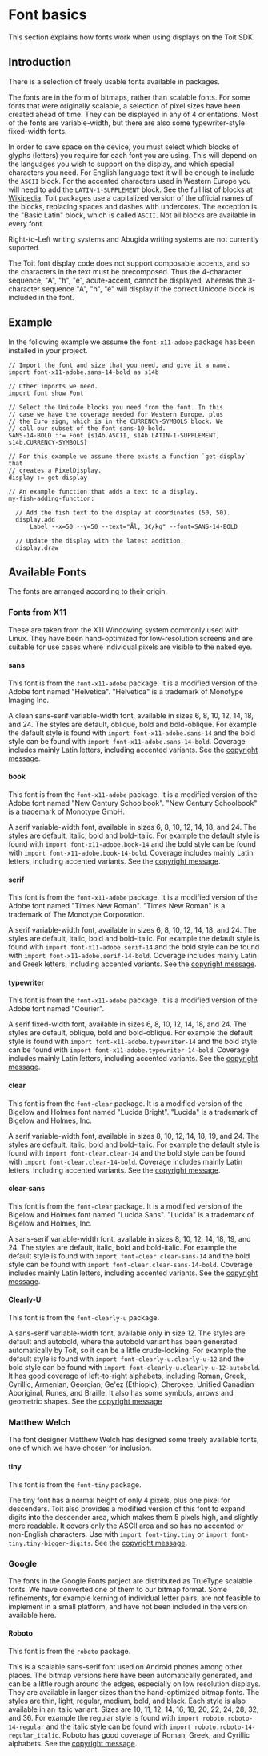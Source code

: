 # Font basics

This section explains how fonts work when using displays on the Toit SDK.

## Introduction

There is a selection of freely usable fonts available in packages.

The fonts are in the form of bitmaps, rather than scalable fonts. For some
fonts that were originally scalable, a selection of pixel sizes have been created ahead of time.
They can be displayed in any of 4 orientations. Most of the fonts are
variable-width, but there are also some typewriter-style fixed-width fonts.

In order to save space on the device, you must select which blocks of glyphs
(letters) you require for each font you are using. This will depend on the
languages you wish to support on the display, and which special characters you
need. For English language text it will be enough to include the `ASCII` block.
For the accented characters used in Western Europe you will need to add the
`LATIN-1-SUPPLEMENT` block. See the full list of blocks at
[Wikipedia](https://en.wikipedia.org/wiki/Unicode_block). Toit packages use
a capitalized version of the official names of the blocks, replacing spaces
and dashes with undercores. The exception is the "Basic Latin" block, which
is called `ASCII`. Not all blocks are available in every font.

Right-to-Left writing systems and Abugida writing systems are not currently
suported.

<Note>

The Toit font display code does not support composable accents, and
so the characters in the text must be precomposed. Thus the 4-character sequence,
"A", "h", "e", acute-accent, cannot be displayed, whereas the 3-character
sequence "A", "h", "é" will display if the correct Unicode block is included in
the font.

</Note>

## Example

In the following example we assume the `font-x11-adobe` package has
been installed in your project.

<!-- HIDDEN CODE import pixel-display show * -->
```
// Import the font and size that you need, and give it a name.
import font-x11-adobe.sans-14-bold as s14b

// Other imports we need.
import font show Font

// Select the Unicode blocks you need from the font. In this
// case we have the coverage needed for Western Europe, plus
// the Euro sign, which is in the CURRENCY-SYMBOLS block. We
// call our subset of the font sans-10-bold.
SANS-14-BOLD ::= Font [s14b.ASCII, s14b.LATIN-1-SUPPLEMENT, s14b.CURRENCY-SYMBOLS]

// For this example we assume there exists a function `get-display` that
// creates a PixelDisplay.
display := get-display

// An example function that adds a text to a display.
my-fish-adding-function:

  // Add the fish text to the display at coordinates (50, 50).
  display.add
      Label --x=50 --y=50 --text="Ål, 3€/kg" --font=SANS-14-BOLD

  // Update the display with the latest addition.
  display.draw
```
<!-- HIDDEN CODE get-display -> PixelDisplay?: return null -->


## Available Fonts

The fonts are arranged according to their origin.

### Fonts from X11

These are taken from the X11 Windowing system commonly used with
Linux. They have been hand-optimized for low-resolution screens
and are suitable for use cases where individual pixels are visible
to the naked eye.

#### sans

This font is from the `font-x11-adobe` package.  It is a modified
version of the Adobe font named "Helvetica".  "Helvetica" is a trademark
of Monotype Imaging Inc.

A clean sans-serif variable-width font,
available in sizes 6, 8, 10, 12, 14, 18, and 24. The styles are default,
oblique, bold and bold-oblique. For example the default style is found
with `import font-x11-adobe.sans-14` and the bold style can be
found with `import font-x11-adobe.sans-14-bold`. Coverage includes
mainly Latin letters, including accented variants.
See the [copyright message](../adobe_copyright).

#### book

This font is from the `font-x11-adobe` package.  It is a modified
version of the Adobe font named "New Century Schoolbook".
"New Century Schoolbook" is a trademark of Monotype GmbH.

A serif variable-width font,
available in sizes 6, 8, 10, 12, 14, 18, and 24. The styles are default,
italic, bold and bold-italic. For example the default style is found
with `import font-x11-adobe.book-14` and the bold style can be
found with `import font-x11-adobe.book-14-bold`. Coverage includes
mainly Latin letters, including accented variants.
See the [copyright message](../adobe_copyright).

#### serif

This font is from the `font-x11-adobe` package.  It is a modified
version of the Adobe font named "Times New Roman".
"Times New Roman" is a trademark of The Monotype Corporation.

A serif variable-width font,
available in sizes 6, 8, 10, 12, 14, 18, and 24. The styles are default,
italic, bold and bold-italic. For example the default style is found
with `import font-x11-adobe.serif-14` and the bold style can be
found with `import font-x11-adobe.serif-14-bold`. Coverage includes
mainly Latin and Greek letters, including accented variants.
See the [copyright message](../adobe_copyright).

#### typewriter

This font is from the `font-x11-adobe` package.  It is a modified
version of the Adobe font named "Courier".

A serif fixed-width font,
available in sizes 6, 8, 10, 12, 14, 18, and 24. The styles are default,
oblique, bold and bold-oblique. For example the default style is found
with `import font-x11-adobe.typewriter-14` and the bold style can be
found with `import font-x11-adobe.typewriter-14-bold`. Coverage includes
mainly Latin letters, including accented variants.
See the [copyright message](../adobe_copyright).

#### clear

This font is from the `font-clear` package.  It is a modified
version of the Bigelow and Holmes font named "Lucida Bright".
"Lucida" is a trademark of Bigelow and Holmes, Inc.

A serif variable-width font,
available in sizes 8, 10, 12, 14, 18, 19, and 24. The styles are default,
italic, bold and bold-italic. For example the default style is found
with `import font-clear.clear-14` and the bold style can be
found with `import font-clear.clear-14-bold`. Coverage includes
mainly Latin letters, including accented variants.
See the [copyright message](../bigelow_and_holmes_copyright).

#### clear-sans

This font is from the `font-clear` package.  It is a modified
version of the Bigelow and Holmes font named "Lucida Sans".
"Lucida" is a trademark of Bigelow and Holmes, Inc.

A sans-serif variable-width font,
available in sizes 8, 10, 12, 14, 18, 19, and 24. The styles are default,
italic, bold and bold-italic. For example the default style is found
with `import font-clear.clear-sans-14` and the bold style can be
found with `import font-clear.clear-sans-14-bold`. Coverage includes
mainly Latin letters, including accented variants.
See the [copyright message](../bigelow_and_holmes_copyright).

#### Clearly-U

This font is from the `font-clearly-u` package.

A sans-serif variable-width font,
available only in size 12. The styles are default and autobold, where
the autobold variant has been generated automatically by Toit, so it
can be a little crude-looking.
For example the default style is found
with `import font-clearly-u.clearly-u-12` and the bold style can be
found with `import font-clearly-u.clearly-u-12-autobold`.
It has
good coverage of left-to-right alphabets, including Roman, Greek, Cyrillic,
Armenian, Georgian, Ge'ez (Ethiopic), Cherokee, Unified Canadian Aboriginal,
Runes, and Braille. It also has some symbols, arrows and geometric shapes.
See the [copyright message](../nmsu_copyright)

### Matthew Welch

The font designer Matthew Welch has designed some freely available fonts,
one of which we have chosen for inclusion.

#### tiny

This font is from the `font-tiny` package.

The tiny font has a normal height of only 4 pixels, plus one pixel for
descenders. Toit also provides a modified version of this font to
expand digits into the
descender area, which makes them 5 pixels high, and slightly more readable.
It covers only the ASCII area and so has no accented or non-English
characters. Use with `import font-tiny.tiny` or
`import font-tiny.tiny-bigger-digits`.
See the [copyright message](../matthew_welch_copyright).

### Google

The fonts in the Google Fonts project are distributed as TrueType
scalable fonts. We have converted one of them to our bitmap format.
Some refinements, for example kerning of individual letter pairs,
are not feasible to implement in a small platform, and have not
been included in the version available here.

#### Roboto

This font is from the `roboto` package.

This is a scalable sans-serif font used on Android phones among other places.
The bitmap versions here have been automatically generated, and
can be a little rough around the edges, especially on low resolution
displays. They are available in larger sizes than the hand-optimized
bitmap fonts. The styles are thin, light, regular, medium, bold, and black.
Each style is also available in an italic variant. Sizes are 10,
11, 12, 14, 16, 18, 20, 22, 24, 28, 32, and 36.
For example the regular style is found
with `import roboto.roboto-14-regular` and the italic style can be
found with `import roboto.roboto-14-regular_italic`.
Roboto has good coverage of Roman, Greek, and Cyrillic alphabets.
See the [copyright message](../apache_font_license).

